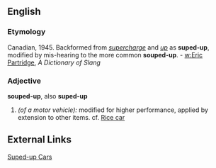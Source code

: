 ==English==

===Etymology===
Canadian, 1945. Backformed from ''[[supercharge]]'' and ''[[up]]'' as '''suped-up''', modified by mis-hearing to the more common '''souped-up'''. - [[w:Eric Partridge]], ''A Dictionary of Slang''

===Adjective===
'''souped-up''', also '''suped-up'''

# ''(of a motor vehicle):'' modified for higher performance, applied by extension to other items. cf. [[Rice car]]

==External Links==

[http://www.suped-up-cars.com/ Suped-up Cars]